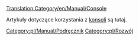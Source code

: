 [[Translation:Category/en/Manual/Console]]


Artykuły dotyczące korzystania z [[pl/Manual/Konsola|konsoli]] są tutaj.

<!--[[Category:Manual]]--> [[Category:pl/Manual/Podręcznik]]
<!--[[Category:Development]]--> [[Category:pl/Rozwój]]